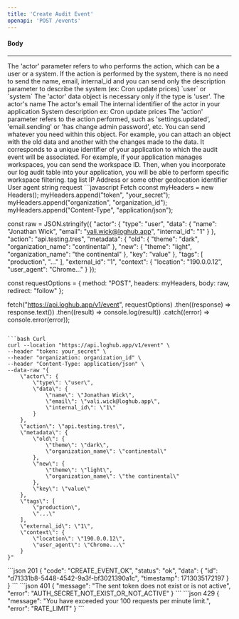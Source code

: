 ```yaml
---
title: 'Create Audit Event'
openapi: 'POST /events'
---
```


#### Body
---
<ParamField path="actor" type="object" required>
  The 'actor' parameter refers to who performs the action, which can be a user or a system. If the action is performed by the system, there is no need to send the name, email, internal_id and you can send only the description parameter to describe the system (ex: Cron update prices)
  <Expandable title="properties">
    <ResponseField name="type" type="string" required>
      `user` or `system`
    </ResponseField>
    <ResponseField name="data" type="object">
        The 'actor' data object is necessary only if the type is 'user'.
        <ParamField path="data.name" type="string">
        The actor's name
        </ParamField>
        <ParamField path="data.email" type="string">
        The actor's email
        </ParamField>
        <ParamField path="data.internal_id" type="string">
        The internal identifier of the actor in your application
        </ParamField>
        <ParamField path="data.description" type="string">
        System description ex: Cron update prices
        </ParamField>
    </ResponseField>
  </Expandable>
</ParamField>

<ParamField path="action" type="string" required>
  The 'action' parameter refers to the action performed, such as 'settings.updated', 'email.sending' or 'has change admin password', etc.
</ParamField>


<ParamField path="metadata" type="object" required>
  You can send whatever you need within this object. For example, you can attach an object with the old data and another with the changes made to the data.
</ParamField>

<ParamField path="external_id" type="string|number" required>
  It corresponds to a unique identifier of your application to which the audit event will be associated. For example, if your application manages workspaces, you can send the workspace ID. Then, when you incorporate our log audit table into your application, you will be able to perform specific workspace filtering.
</ParamField>

<ParamField path="tags" type="array">
  tag list
</ParamField>

<ParamField path="context" type="object" required>
<Expandable title="properties">
    <ResponseField name="location" type="string" required>
      IP Address or some other geolocation identifier
    </ResponseField>
    <ResponseField name="user_agent" type="string" required>
        User agent string request
    </ResponseField>
  </Expandable>
</ParamField>

<RequestExample>
```javascript Fetch
cconst myHeaders = new Headers();
myHeaders.append("token", "your_secret");
myHeaders.append("organization", "organization_id");
myHeaders.append("Content-Type", "application/json");

const raw = JSON.stringify({
  "actor": {
    "type": "user",
    "data": {
      "name": "Jonathan Wick",
      "email": "vali.wick@loghub.app",
      "internal_id": "1"
    }
  },
  "action": "api.testing.tres",
  "metadata": {
    "old": {
      "theme": "dark",
      "organization_name": "continental"
    },
    "new": {
      "theme": "light",
      "organization_name": "the continental"
    },
    "key": "value"
  },
  "tags": [
    "production",
    "..."
  ],
  "external_id": "1",
  "context": {
    "location": "190.0.0.12",
    "user_agent": "Chrome..."
  }
});

const requestOptions = {
  method: "POST",
  headers: myHeaders,
  body: raw,
  redirect: "follow"
};

fetch("https://api.loghub.app/v1/event", requestOptions)
  .then((response) => response.text())
  .then((result) => console.log(result))
  .catch((error) => console.error(error));
```

```bash Curl
curl --location "https://api.loghub.app/v1/event" \
--header "token: your_secret" \
--header "organization: organization_id" \
--header "Content-Type: application/json" \
--data-raw "{
    \"actor\": {
        \"type\": \"user\",
        \"data\": {
            \"name\": \"Jonathan Wick\",
            \"email\": \"vali.wick@loghub.app\",
            \"internal_id\": \"1\"
        }
    },
    \"action\": \"api.testing.tres\",
    \"metadata\": {
        \"old\": {
            \"theme\": \"dark\",
            \"organization_name\": \"continental\"
        },
        \"new\": {
            \"theme\": \"light\",
            \"organization_name\": \"the continental\"
        },
        \"key\": \"value\"
    },
    \"tags\": [
        \"production\",
        \"...\"
    ],
    \"external_id\": \"1\",
    \"context\": {
        \"location\": \"190.0.0.12\",
        \"user_agent\": \"Chrome...\"
    }
}"
```
</RequestExample>

<ResponseExample>
```json 201
{
    "code": "CREATE_EVENT_OK",
    "status": "ok",
    "data": {
        "id": "d71331b8-5448-4542-9a3f-bf3021390a1c",
        "timestamp": 1713035172197
    }
}
```
```json 401
{
    "message": "The sent token does not exist or is not active",
    "error": "AUTH_SECRET_NOT_EXIST_OR_NOT_ACTIVE"
}
```
```json 429
{
    "message": "You have exceeded your 100 requests per minute limit.",
    "error": "RATE_LIMIT"
}
```
</ResponseExample>